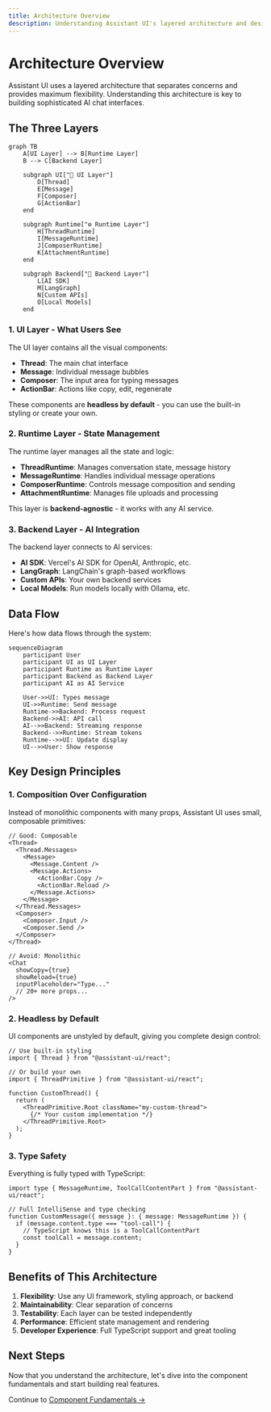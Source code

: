 ```yaml
---
title: Architecture Overview
description: Understanding Assistant UI's layered architecture and design principles
---
```


# Architecture Overview

Assistant UI uses a layered architecture that separates concerns and provides maximum flexibility. Understanding this architecture is key to building sophisticated AI chat interfaces.

## The Three Layers

```mermaid
graph TB
    A[UI Layer] --> B[Runtime Layer]
    B --> C[Backend Layer]
    
    subgraph UI["🎨 UI Layer"]
        D[Thread]
        E[Message]
        F[Composer]
        G[ActionBar]
    end
    
    subgraph Runtime["⚙️ Runtime Layer"]
        H[ThreadRuntime]
        I[MessageRuntime]
        J[ComposerRuntime]
        K[AttachmentRuntime]
    end
    
    subgraph Backend["🔌 Backend Layer"]
        L[AI SDK]
        M[LangGraph]
        N[Custom APIs]
        O[Local Models]
    end
```

### 1. UI Layer - What Users See

The UI layer contains all the visual components:

- **Thread**: The main chat interface
- **Message**: Individual message bubbles
- **Composer**: The input area for typing messages
- **ActionBar**: Actions like copy, edit, regenerate

These components are **headless by default** - you can use the built-in styling or create your own.

### 2. Runtime Layer - State Management

The runtime layer manages all the state and logic:

- **ThreadRuntime**: Manages conversation state, message history
- **MessageRuntime**: Handles individual message operations
- **ComposerRuntime**: Controls message composition and sending
- **AttachmentRuntime**: Manages file uploads and processing

This layer is **backend-agnostic** - it works with any AI service.

### 3. Backend Layer - AI Integration

The backend layer connects to AI services:

- **AI SDK**: Vercel's AI SDK for OpenAI, Anthropic, etc.
- **LangGraph**: LangChain's graph-based workflows
- **Custom APIs**: Your own backend services
- **Local Models**: Run models locally with Ollama, etc.

## Data Flow

Here's how data flows through the system:

```mermaid
sequenceDiagram
    participant User
    participant UI as UI Layer
    participant Runtime as Runtime Layer
    participant Backend as Backend Layer
    participant AI as AI Service

    User->>UI: Types message
    UI->>Runtime: Send message
    Runtime->>Backend: Process request
    Backend->>AI: API call
    AI-->>Backend: Streaming response
    Backend-->>Runtime: Stream tokens
    Runtime-->>UI: Update display
    UI-->>User: Show response
```

## Key Design Principles

### 1. Composition Over Configuration

Instead of monolithic components with many props, Assistant UI uses small, composable primitives:

```tsx
// Good: Composable
<Thread>
  <Thread.Messages>
    <Message>
      <Message.Content />
      <Message.Actions>
        <ActionBar.Copy />
        <ActionBar.Reload />
      </Message.Actions>
    </Message>
  </Thread.Messages>
  <Composer>
    <Composer.Input />
    <Composer.Send />
  </Composer>
</Thread>

// Avoid: Monolithic
<Chat 
  showCopy={true}
  showReload={true}
  inputPlaceholder="Type..."
  // 20+ more props...
/>
```

### 2. Headless by Default

UI components are unstyled by default, giving you complete design control:

```tsx
// Use built-in styling
import { Thread } from "@assistant-ui/react";

// Or build your own
import { ThreadPrimitive } from "@assistant-ui/react";

function CustomThread() {
  return (
    <ThreadPrimitive.Root className="my-custom-thread">
      {/* Your custom implementation */}
    </ThreadPrimitive.Root>
  );
}
```

### 3. Type Safety

Everything is fully typed with TypeScript:

```tsx
import type { MessageRuntime, ToolCallContentPart } from "@assistant-ui/react";

// Full IntelliSense and type checking
function CustomMessage({ message }: { message: MessageRuntime }) {
  if (message.content.type === "tool-call") {
    // TypeScript knows this is a ToolCallContentPart
    const toolCall = message.content;
  }
}
```

## Benefits of This Architecture

1. **Flexibility**: Use any UI framework, styling approach, or backend
2. **Maintainability**: Clear separation of concerns
3. **Testability**: Each layer can be tested independently
4. **Performance**: Efficient state management and rendering
5. **Developer Experience**: Full TypeScript support and great tooling

## Next Steps

Now that you understand the architecture, let's dive into the component fundamentals and start building real features.

Continue to [Component Fundamentals →](./04-component-fundamentals)